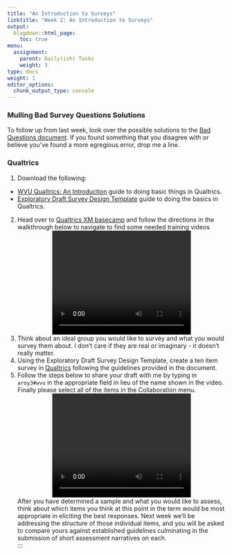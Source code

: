 ```yaml
---
title: "An Introduction to Surveys"
linktitle: "Week 2: An Introduction to Surveys"
output:
  blogdown::html_page:
    toc: true
menu:
  assignment:
    parent: Daily(ish) Tasks
    weight: 3
type: docs
weight: 1
editor_options: 
  chunk_output_type: console
---
```


### Mulling Bad Survey Questions Solutions
To follow up from last week, look over the possible solutions to the [Bad Questions document](/files/Week 2/Bad_Questions_Solutions.docx){target="_blank"}. If you found something that you disagree with or believe you've found a more egregious error, drop me a line.
  
### Qualtrics
1. Download the following:
- [WVU Qualtrics: An Introduction](/files/Week 2/An_Introduction_to_Qualtrics.pdf){target="_blank"} guide to doing basic things in Qualtrics.
- [Exploratory Draft Survey Design Template](/files/Week 2/Exploratory_Survey_Design_Template.docx){target="_blank"} guide to doing the basics in Qualtrics.
2. Head over to [Qualtrics XM basecamp](https://basecamp.qualtrics.com/){target="_blank"} and follow the directions in the walkthrough below to navigate to find some needed training videos
<center>
<video width="320" height="240" controls>
  <source src="/videos/Qualtrics_Basecamp_Login.mp4" type="video/mp4">
</video>
</center>
3. Think about an ideal group you would like to survey and what you would survey them about. I don't care if they are real or imaginary - it doesn't really matter. 
4. Using the Exploratory Draft Survey Design  Template, create a ten item survey in [Qualtrics](https://wvu.qualtrics.com){target="_blank"} following the guidelines provided in the document.
5. Follow the steps below to share your draft with me by typing in `aroy3#wvu` in the appropriate field in lieu of the name shown in the video. Finally please select all of the items in the Collaboration menu.
<center>
<video width="320" height="240" controls>
  <source src="/videos/Qualtrics Collaboration.mp4" type="video/mp4">
</video>
</center>
After you have determined a sample and what you would like to assess, think about which items you think at this point in the term would be most appropriate in eliciting the best responses. Next week we'll be addressing the structure of those individual items, and you will be asked to compare yours against established guidelines culminating in the submission of short assessment narratives on each.<br>
:::
